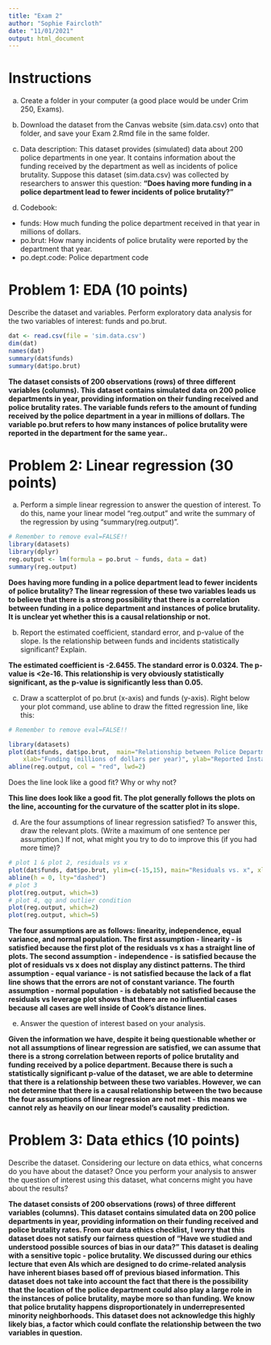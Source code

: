 ```yaml
---
title: "Exam 2"
author: "Sophie Faircloth"
date: "11/01/2021"
output: html_document
---
```



# Instructions

a. Create a folder in your computer (a good place would be under Crim 250, Exams). 

b. Download the dataset from the Canvas website (sim.data.csv) onto that folder, and save your Exam 2.Rmd file in the same folder.

c. Data description: This dataset provides (simulated) data about 200 police departments in one year. It contains information about the funding received by the department as well as incidents of police brutality. Suppose this dataset (sim.data.csv) was collected by researchers to answer this question: **"Does having more funding in a police department lead to fewer incidents of police brutality?"**
d. Codebook:
- funds: How much funding the police department received in that year in millions of dollars.
- po.brut: How many incidents of police brutality were reported by the department that year.
- po.dept.code: Police department code

# Problem 1: EDA (10 points) 

Describe the dataset and variables. Perform exploratory data analysis for the two variables of interest: funds and po.brut.

```r
dat <- read.csv(file = 'sim.data.csv')
dim(dat)
names(dat)
summary(dat$funds)
summary(dat$po.brut)
```

__The dataset consists of 200 observations (rows) of three different variables (columns). This dataset contains simulated data on 200 police departments in year, providing information on their funding received and police brutality rates. The variable funds refers to the amount of funding received by the police department in a year in millions of dollars. The variable po.brut refers to how many instances of police brutality were reported in the department for the same year..__


# Problem 2: Linear regression (30 points)

a. Perform a simple linear regression to answer the question of interest. To do this, name your linear model "reg.output" and write the summary of the regression by using "summary(reg.output)". 

```r
# Remember to remove eval=FALSE!!
library(datasets)
library(dplyr)
reg.output <- lm(formula = po.brut ~ funds, data = dat)
summary(reg.output)
```

__Does having more funding in a police department lead to fewer incidents of police brutality? The linear regression of these two variables leads us to believe that there is a strong possibility that there is a correlation between funding in a police department and instances of police brutality. It is unclear yet whether this is a causal relationship or not.__

b. Report the estimated coefficient, standard error, and p-value of the slope. Is the relationship between funds and incidents statistically significant? Explain.

__The estimated coefficient is -2.6455. The standard error is 0.0324. The p-value is <2e-16. This relationship is very obviously statistically significant, as the p-value is significantly less than 0.05.__

c. Draw a scatterplot of po.brut (x-axis) and funds (y-axis). Right below your plot command, use abline to draw the fitted regression line, like this:
```r
# Remember to remove eval=FALSE!!

library(datasets)
plot(dat$funds, dat$po.brut,  main="Relationship between Police Department Funding and Reports of Police Brutality",
    xlab="Funding (millions of dollars per year)", ylab="Reported Instances of Police Brutality per year")
abline(reg.output, col = "red", lwd=2)
```
Does the line look like a good fit? Why or why not?

__This line does look like a good fit. The plot generally follows the plots on the line, accounting for the curvature of the scatter plot in its slope.__

d. Are the four assumptions of linear regression satisfied? To answer this, draw the relevant plots. (Write a maximum of one sentence per assumption.) If not, what might you try to do to improve this (if you had more time)?

```r
# plot 1 & plot 2, residuals vs x
plot(dat$funds, dat$po.brut, ylim=c(-15,15), main="Residuals vs. x", xlab="x, Funding (millions of dollars per year)", ylab="Residuals")
abline(h = 0, lty="dashed")
# plot 3
plot(reg.output, which=3)
# plot 4, qq and outlier condition
plot(reg.output, which=2)
plot(reg.output, which=5)
```
__The four assumptions are as follows: linearity, independence, equal variance, and normal population. The first assumption - linearity - is satisfied because the first plot of the residuals vs x has a straight line of plots. The second assumption - independence - is satisfied because the plot of residuals vs x does not display any distinct patterns. The third assumption - equal variance - is not satisfied because the lack of a flat line shows that the errors are not of constant variance. The fourth assumption - normal population - is debatably not satisfied because the residuals vs leverage plot shows that there are no influential cases because all cases are well inside of Cook's distance lines.__

e. Answer the question of interest based on your analysis.

__Given the information we have, despite it being questionable whether or not all assumptions of linear regression are satisfied, we can assume that there is a strong correlation between reports of police brutality and funding received by a police department. Because there is such a statistically significant p-value of the dataset, we are able to determine that there is a relationship between these two variables. However, we can not determine that there is a causal relationship between the two because the four assumptions of linear regression are not met - this means we cannot rely as heavily on our linear model's causality prediction.__

# Problem 3: Data ethics (10 points)

Describe the dataset. Considering our lecture on data ethics, what concerns do you have about the dataset? Once you perform your analysis to answer the question of interest using this dataset, what concerns might you have about the results?

__The dataset consists of 200 observations (rows) of three different variables (columns). This dataset contains simulated data on 200 police departments in year, providing information on their funding received and police brutality rates. From our data ethics checklist, I worry that this dataset does not satisfy our fairness question of "Have we studied and understood possible sources of bias in our data?" This dataset is dealing with a sensitive topic - police brutality. We discussed during our ethics lecture that even AIs which are designed to do crime-related analysis have inherent biases based off of previous biased information. This dataset does not take into account the fact that there is the possibility that the location of the police department could also play a large role in the instances of police brutality, maybe more so than funding. We know that police brutality happens disproportionately in underrepresented minority neighborhoods. This dataset does not acknowledge this highly likely bias, a factor which could conflate the relationship between the two variables in question.__
